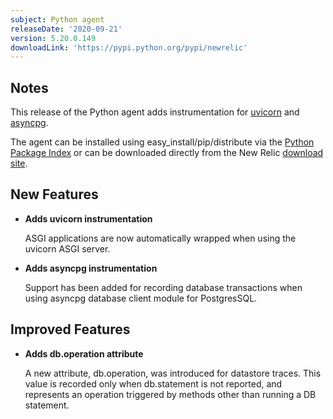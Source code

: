 ```yaml
---
subject: Python agent
releaseDate: '2020-09-21'
version: 5.20.0.149
downloadLink: 'https://pypi.python.org/pypi/newrelic'
---
```


## Notes

This release of the Python agent adds instrumentation for [uvicorn](https://www.uvicorn.org/) and [asyncpg](https://pypi.org/project/asyncpg/).

The agent can be installed using easy_install/pip/distribute via the [Python Package Index](https://pypi.python.org/pypi/newrelic) or can be downloaded directly from the New Relic [download site](http://download.newrelic.com/python_agent/release).

## New Features

* **Adds uvicorn instrumentation**

  ASGI applications are now automatically wrapped when using the uvicorn ASGI server.
* **Adds asyncpg instrumentation**

  Support has been added for recording database transactions when using asyncpg database client module for PostgresSQL.

## Improved Features

* **Adds db.operation attribute**

  A new attribute, db.operation, was introduced for datastore traces. This value is recorded only when db.statement is not reported, and represents an operation triggered by methods other than running a DB statement.
